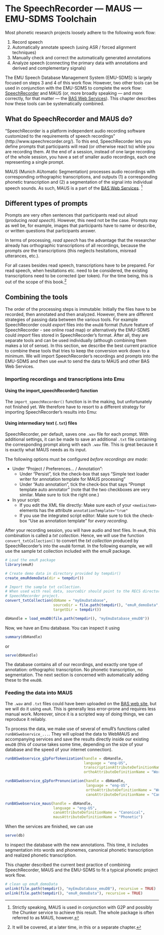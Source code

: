 # The  SpeechRecorder — MAUS — EMU-SDMS Toolchain

Most phonetic research projects loosely adhere to the following work flow:

1. Record speech
2. Automatically annotate speech (using ASR / forced alignment techniques)
3. Manually check and correct the automatically generated annotations
4. Analyze speech (connecting the primary data with annotations and derived and complementary signals)

The EMU Speech Database Management System (EMU-SDMS) is largely focused on steps 3 and 4 of this work flow. However, two other tools can be used in conjunction with the EMU-SDMS to complete the work flow: [SpeechRecorder](http://www.speechrecorder.org/) and MAUS (or, more broadly speaking — and more correctly, for that matter — the [BAS Web Services](https://clarin.phonetik.uni-muenchen.de/BASWebServices)). This chapter describes how these tools can be systematically combined.

## What do SpeechRecorder and MAUS do?

“SpeechRecorder is a platform independent audio recording software customized to the requirements of speech recordings” (http://www.speechrecorder.org/). To this end, SpeechRecorder lets you define prompts that participants will read (or otherwise react to) while you are recording them. At the end of a session, instead of one large recording of the whole session, you have a set of smaller audio recordings, each one representing a single prompt.

MAUS (Munich AUtomatic Segmentation) processes audio recordings with corresponding orthographic transcriptions, and outputs (1) a corresponding phonetic transcription and (2) a segmentation of the signal into individual speech sounds. As such, MAUS is a part of the [BAS Web Services](https://clarin.phonetik.uni-muenchen.de/BASWebServices). ^[Strictly speaking, MAUS is used in conjunction with G2P and possibly the Chunker service to achieve this result. The whole package is often referred to as MAUS, however.]

## Different types of prompts

Prompts are very often sentences that participants read out aloud (producing *read speech*). However, this need not be the case. Prompts may as well be, for example, images that participants have to name or describe, or written questions that participants answer.

In terms of processing, *read speech* has the advantage that the researcher already has orthographic transcriptions of all recordings, because the prompts *are* the transcriptions (this neglects hesitations, misread utterances, etc.).

For all cases besides read speech, transcriptions have to be prepared. For read speech, when hesitations etc. need to be considered, the existing transcriptions need to be corrected (per token). For the time being, this is out of the scope of this book.^[It will be covered, at a later time, in this or a separate chapter.]

## Combining the tools

The order of the processing steps is immutable: Initially the files have to be recorded, then annotated and then analyzed. However, there are different strategies of passing data between the various tools. For example SpeechRecorder could *export* files into the `emuDB` format (future feature of SpeechRecorder - see online road map) or alternatively the EMU-SDMS could *import* files stored in SpeechRecorder’s format. After all, they are separate tools and can be used individually (although combining them makes a lot of sense). In this section, we describe the best current practice to combine these tools that tries to keep the conversion work down to a minimum. We will import SpeechRecorder’s recordings and prompts into the EMU-SDMS and then use `emuR` to send the data to MAUS and other BAS Web Services.

### Importing recordings and transcriptions into Emu

#### Using the import_speechRecorder() function

The ```import_speechRecorder()``` function is in the making, but unfortunately not finished yet. We therefore have to resort to a different strategy for importing SpeechRecorder’s results into Emu:

#### Using intermediary text (`.txt`) files

SpeechRecorder, per default, saves one `.wav` file for each prompt. With additional settings, it can be made to save an additional `.txt` file containing the corresponding prompt along with each `.wav` file. This is great because it is exactly what MAUS needs as its input.

The following options must be configured *before recordings are made*:

- Under “Project / Preferences... / Annotation”:
    - Under “Persist”, tick the check-box that says “Simple text loader writer for annotation template for MAUS processing”
    - Under “Auto annotation”, tick the check-box that says “Prompt template auto annotator” (note that the two checkboxes are very similar. Make sure to tick the right one.)
- In your script:
    - If you edit the XML file directly: Make sure each of your ```<mediaitem>``` elements has the attribute ```annotationTemplate="true"```
    - If you use the integrated script editor: Make sure to tick the check-box “Use as annotation template” for *every recording*.

After your recording session, you will have audio and text files. In `emuR`, this combination is called a *txt collection*. Hence, we will use the function ```convert_txtCollection()``` to convert the *txt collection* produced by SpeechRecorder’s into the `emuDB` format. In the following example, we will use the sample txt collection included with the emuR package.

```r
# Load the emuR package
library(emuR)

# Create demo data in directory provided by tempdir()
create_emuRdemoData(dir = tempdir())

# Import the sample txt collection.
# When used with real data, sourceDir should point to the RECS directory of your
# SpeechRecorder project.
convert_txtCollection(dbName = "myEmuDatabase",
                      sourceDir = file.path(tempdir(), "emuR_demoData", "txt_collection"),
                      targetDir = tempdir())

dbHandle = load_emuDB(file.path(tempdir(), "myEmuDatabase_emuDB"))
```

Now, we have an Emu database. You can inspect it using

```r
summary(dbHandle)
```

or

```r
serve(dbHandle)
```

The database contains all of our recordings, and exactly one type of annotation: orthographic transcription. No phonetic transcription, no segmentation. The next section is concerned with automatically adding these to the `emuDB`.

### Feeding the data into MAUS

The `.wav` and `.txt` files could have been uploaded on the [BAS web site](https://clarin.phonetik.uni-muenchen.de/BASWebServices/#!/services/Pipeline), but we will do it using `emuR`. This is generally less error-prone and requires less manual work. Moreover, since it is a scripted way of doing things, we can reproduce it reliably.

To process the data, we make use of several of emuR’s functions called ```runBASwebservice_...```. They will upload the data to WebMAUS and accompanying services and save the results directly inside our existing `emuDB` (this of course takes some time, depending on the size of your database and the speed of your internet connection).

```r
runBASwebservice_g2pForTokenization(handle = dbHandle,
                                    language = "eng-US",
                                    transcriptionAttributeDefinitionName = "transcription",
                                    orthoAttributeDefinitionName = "Word")

runBASwebservice_g2pForPronunciation(handle = dbHandle,
                                     language = "eng-US",
                                     orthoAttributeDefinitionName = "Word",
                                     canoAttributeDefinitionName = "Canonical")

runBASwebservice_maus(handle = dbHandle,
                      language = "eng-US",
                      canoAttributeDefinitionName = "Canonical",
                      mausAttributeDefinitionName = "Phonetic")
```

When the services are finished, we can use

```r
serve(db)
```

to inspect the database with the new annotations. This time, it includes segmentation into words and phonemes, canonical phonetic transcription and realized phonetic transcription.

This chapter described the current best practice of combining SpeechRecorder, MAUS and the EMU-SDMS to fit a typical phonetic project work flow.

```r
# clean up emuR_demoData
unlink(file.path(tempdir(), "myEmuDatabase_emuDB"), recursive = TRUE)
unlink(file.path(tempdir(), "emuR_demoData"), recursive = TRUE)
```
